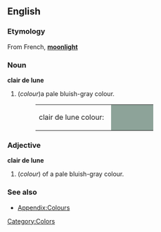 ==English==
===Etymology===
From French, '''[[moonlight]]'''

===Noun===
'''clair de lune'''
#(''colour'')a pale bluish-gray colour.
#:<table><tr><td>clair de lune colour: &nbsp;</td><td bgcolor="#8DA399" width="80">&nbsp; </td></tr></table>

===Adjective===
'''clair de lune'''
#(''colour'') of a pale bluish-gray colour.

===See also===
*[[Wiktionary_Appendix:Colours|Appendix:Colours]]

[[Category:Colors]]